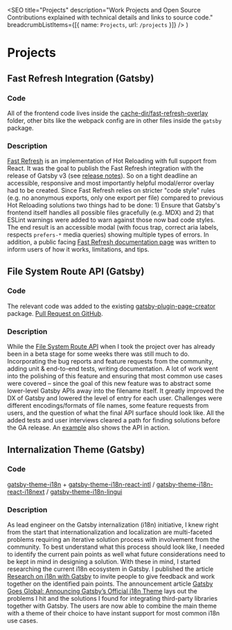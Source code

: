 
  <SEO
    title="Projects"
    description="Work Projects and Open Source Contributions explained with technical details and links to source code."
    breadcrumbListItems={[{ name: `Projects`, url: `/projects` }]}
  />
)


# Projects

## Fast Refresh Integration (Gatsby)

### Code

All of the frontend code lives inside the [cache-dir/fast-refresh-overlay](https://github.com/gatsbyjs/gatsby/tree/d430823842800745107a441d2f6a6029d6b6c1d7/packages/gatsby/cache-dir/fast-refresh-overlay) folder, other bits like the webpack config are in other files inside the `gatsby` package.

### Description

[Fast Refresh](https://www.npmjs.com/package/react-refresh) is an implementation of Hot Reloading with full support from React. It was the goal to publish the Fast Refresh integration with the release of Gatsby v3 (see [release notes](https://www.gatsbyjs.com/docs/reference/release-notes/v3.0/#fast-refresh)). So on a tight deadline an accessible, responsive and most importantly helpful modal/error overlay had to be created. Since Fast Refresh relies on stricter "code style" rules (e.g. no anonymous exports, only one export per file) compared to previous Hot Reloading solutions two things had to be done: 1) Ensure that Gatsby's frontend itself handles all possible files gracefully (e.g. MDX) and 2) that ESLint warnings were added to warn against those now bad code styles. The end result is an accessible modal (with focus trap, correct aria labels, respects `prefers-*` media queries) showing multiple types of errors. In addition, a public facing [Fast Refresh documentation page](https://www.gatsbyjs.com/docs/reference/local-development/fast-refresh/) was written to inform users of how it works, limitations, and tips.

## File System Route API (Gatsby)

### Code

The relevant code was added to the existing [gatsby-plugin-page-creator](https://github.com/gatsbyjs/gatsby/tree/d430823842800745107a441d2f6a6029d6b6c1d7/packages/gatsby-plugin-page-creator) package. [Pull Request on GitHub](https://github.com/gatsbyjs/gatsby/pull/27424).

### Description

While the [File System Route API](https://www.gatsbyjs.com/docs/reference/routing/file-system-route-api/) when I took the project over has already been in a beta stage for some weeks there was still much to do. Incorporating the bug reports and feature requests from the community, adding unit & end-to-end tests, writing documentation. A lot of work went into the polishing of this feature and ensuring that most common use cases were covered – since the goal of this new feature was to abstract some lower-level Gatsby APIs away into the filename itself. It greatly improved the DX of Gatsby and lowered the level of entry for each user. Challenges were different encodings/formats of file names, some feature requests from users, and the question of what the final API surface should look like. All the added tests and user interviews cleared a path for finding solutions before the GA release. An [example](https://github.com/gatsbyjs/gatsby/tree/d430823842800745107a441d2f6a6029d6b6c1d7/examples/route-api) also shows the API in action.

## Internalization Theme (Gatsby)

### Code

[gatsby-theme-i18n](https://github.com/gatsbyjs/themes/tree/692499ec782aae8b47bcd5aafbbe3cc565b9e429/packages/gatsby-theme-i18n) + [gatsby-theme-i18n-react-intl](https://github.com/gatsbyjs/themes/tree/692499ec782aae8b47bcd5aafbbe3cc565b9e429/packages/gatsby-theme-i18n-react-intl) / [gatsby-theme-i18n-react-i18next](https://github.com/gatsbyjs/themes/tree/692499ec782aae8b47bcd5aafbbe3cc565b9e429/packages/gatsby-theme-i18n-react-i18next) / [gatsby-theme-i18n-lingui](https://github.com/gatsbyjs/themes/tree/692499ec782aae8b47bcd5aafbbe3cc565b9e429/packages/gatsby-theme-i18n-lingui)

### Description

As lead engineer on the Gatsby internalization (i18n) initiative, I knew right from the start that internationalization and localization are multi-faceted problems requiring an iterative solution process with involvement from the community. To best understand what this process should look like, I needed to identify the current pain points as well what future considerations need to be kept in mind in designing a solution. With these in mind, I started researching the current i18n ecosystem in Gatsby. I published the article [Research on i18n with Gatsby](https://www.gatsbyjs.com/blog/2020-07-13-i18n-pain-points/) to invite people to give feedback and work together on the identified pain points. The announcement article [Gatsby Goes Global: Announcing Gatsby’s Official i18n Theme](https://www.gatsbyjs.com/blog/2020-07-28-introducing-gatsby-i18n-theme/) lays out the problems I hit and the solutions I found for integrating third-party libraries together with Gatsby. The users are now able to combine the main theme with a theme of their choice to have instant support for most common i18n use cases.
